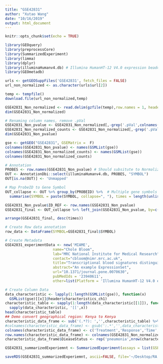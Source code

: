 ```yaml
---
title: "GSE42831"
author: "Xutao Wang"
date: "10/16/2019"
output: html_document
---
```


```r
knitr::opts_chunk$set(echo = TRUE)
```

```r
library(GEOquery)
library(preprocessCore)
library(SummarizedExperiment)
library(limma)
library(dplyr)
library(illuminaHumanv4.db) # Illumina HumanHT-12 V4.0 expression beadchip
library(GEOmetadb)
```

```r
urls <- getGEOSuppFiles('GSE42831', fetch_files = FALSE)
url_non_normalized <- as.character(urls$url[2])

temp <- tempfile()
download.file(url_non_normalized,temp)

GSE42831_Non_normalized <- read.delim(gzfile(temp),row.names = 1, header = TRUE) %>% dplyr::select_if(~sum(!is.na(.)) > 0)
dim(GSE42831_Non_normalized)
```

```r
# Renaming column names, remove .pVal
GSE42831_Non_pvalue <- GSE42831_Non_normalized[,-grep('.pVal',colnames(GSE42831_Non_normalized))]
GSE42831_Non_normalized_counts <- GSE42831_Non_normalized[,-grep('.pVal',colnames(GSE42831_Non_normalized))]
dim(GSE42831_Non_pvalue)

gse <- getGEO("GSE42831", GSEMatrix =  F)
colnames(GSE42831_Non_pvalue) <- names(GSMList(gse))
colnames(GSE42831_Non_normalized_counts) <- names(GSMList(gse))
colnames(GSE42831_Non_normalized_counts)
```

```r
# Annotation
PROBES <- row.names(GSE42831_Non_pvalue) # Should subsitute to Normalized file???
OUT <- AnnotationDbi::select(illuminaHumanv4.db, PROBES, "SYMBOL")
OUT[is.na(OUT)] <- 'Unmapped'

# Map ProbeID to Gene Symbol 
OUT_collapse <- OUT %>% group_by(PROBEID) %>%  # Multiple gene symbols map to the same ProbeID
  summarise(SYMBOL = paste(SYMBOL, collapse=", "), times = length(unlist(strsplit(SYMBOL, ",")))) 

GSE42831_Non_pvalue$ID_REF <- row.names(GSE42831_Non_pvalue)
GSE42831_final <- OUT_collapse %>% left_join(GSE42831_Non_pvalue, by=c("PROBEID" = 'ID_REF')) %>% as_tibble()

arrange(GSE42831_final, desc(times))
```

```r
# Create Row data annotation
row_data <- DataFrame(SYMBOL=GSE42831_final$SYMBOL)

# Create Metadata
GSE42831_experimentData <- new('MIAME',
                      name="Chole Bloom",
                      lab="MRC National Institute for Medical Research",
                      contact="cbloom@nimr.mrc.ac.uk",
                      title="Transcriptional blood signatures distinguish pulmonary tuberculosis, pulmonary sarcoidosis, pneumonias and lung cancers.",
                      abstract="An example ExpressionSet",
                      url="10.1371/journal.pone.0070630",
                      pubMedIds = '23940611',
                      other=list(Platform = 'Illumina HumanHT-12 V4.0 expression beadchip'))

# Create Column Data
data_characteristic <- lapply(1:length(GSMList(gse)), function(x)  
  GSMList(gse)[[x]]@header$characteristics_ch1)
characteristic_table <- sapply(1:length(data_characteristic[[1]]), function(x) 
  sapply(data_characteristic, '[[',x)) 
head(characteristic_table)
## Demo convert geographical region: Kenya to Kenya
characteristic_data_frame <- sub('(.*?): ','',characteristic_table) %>% DataFrame();characteristic_data_frame
#colnames(characteristic_data_frame) <- gsub(':.*','',data_characteristic[[1]])
colnames(characteristic_data_frame) <- c('Treatment','Response','Time','Subject')
row.names(characteristic_data_frame) <- colnames(GSE42831_Non_normalized_counts)
characteristic_data_frame$DieaseStatus <- rep('pneumonia',nrow(characteristic_data_frame))

GSE42831_summarizedExperiemnt <- SummarizedExperiment(assays = list(GSE42831_Non_normalized_counts= as.matrix(GSE42831_Non_normalized_counts)), colData = characteristic_data_frame, rowData = row_data, metadata = list(GSE42831_experimentData)); GSE42831_summarizedExperiemnt
```

```r
saveRDS(GSE42831_summarizedExperiemnt, ascii=FALSE, file='~/Desktop/RA work/build_TB_data/Signatures/Bloom/GSE42831/GSE42831_summarizedExperiemnt.RDS')
```